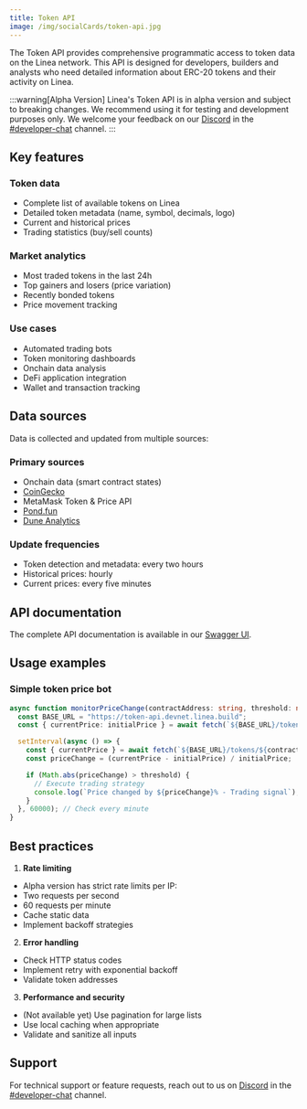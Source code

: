 ```yaml
---
title: Token API
image: /img/socialCards/token-api.jpg
---
```


The Token API provides comprehensive programmatic access to token data on the Linea network. This API is designed for developers, builders and analysts who need detailed information about ERC-20 tokens and their activity on Linea.

:::warning[Alpha Version]
Linea's Token API is in alpha version and subject to breaking changes.
We recommend using it for testing and development purposes only.
We welcome your feedback on our [Discord](https://discord.com/invite/linea)
in the [#developer-chat](https://discord.com/channels/1141419161893998702/1141419163223593024) channel.
:::

## Key features

### Token data
- Complete list of available tokens on Linea
- Detailed token metadata (name, symbol, decimals, logo)
- Current and historical prices
- Trading statistics (buy/sell counts)

### Market analytics
- Most traded tokens in the last 24h
- Top gainers and losers (price variation)
- Recently bonded tokens
- Price movement tracking

### Use cases
- Automated trading bots
- Token monitoring dashboards
- Onchain data analysis
- DeFi application integration
- Wallet and transaction tracking

## Data sources

Data is collected and updated from multiple sources:

### Primary sources
- Onchain data (smart contract states)
- [CoinGecko](https://www.coingecko.com/en/api)
- MetaMask Token & Price API
- [Pond.fun](https://pond.fun/)
- [Dune Analytics](https://dune.com/)

### Update frequencies
- Token detection and metadata: every two hours
- Historical prices: hourly
- Current prices: every five minutes

## API documentation

The complete API documentation is available in our [Swagger UI](https://token-api.devnet.linea.build/docs).

## Usage examples

### Simple token price bot

```typescript
async function monitorPriceChange(contractAddress: string, threshold: number) {
  const BASE_URL = "https://token-api.devnet.linea.build";
  const { currentPrice: initialPrice } = await fetch(`${BASE_URL}/tokens/${contractAddress}`).then(r => r.json());

  setInterval(async () => {
    const { currentPrice } = await fetch(`${BASE_URL}/tokens/${contractAddress}`).then(r => r.json());
    const priceChange = (currentPrice - initialPrice) / initialPrice;

    if (Math.abs(priceChange) > threshold) {
      // Execute trading strategy
      console.log(`Price changed by ${priceChange}% - Trading signal`);
    }
  }, 60000); // Check every minute
}
```

## Best practices

1. **Rate limiting**
- Alpha version has strict rate limits per IP:
- Two requests per second
- 60 requests per minute
- Cache static data
- Implement backoff strategies

2. **Error handling**
- Check HTTP status codes
- Implement retry with exponential backoff
- Validate token addresses

3. **Performance and security**
- (Not available yet) Use pagination for large lists
- Use local caching when appropriate
- Validate and sanitize all inputs

## Support

For technical support or feature requests, reach out to us on [Discord](https://discord.com/invite/linea) in the [#developer-chat](https://discord.com/channels/1141419161893998702/1141419163223593024) channel.
